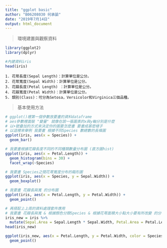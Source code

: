 ```yaml
---
title: "ggplot basic"
author: "B06208030 何承諭"
date: "2019年7月14日"
output: html_document
---
```



> 環境建置與觀察資料

```r
library(ggplot2)
library(dplyr)

#內建資料iris
head(iris)
```

    1. 花萼長度(Sepal Length)：計算單位是公分。
    2. 花萼寬度(Sepal Width)：計算單位是公分。
    3. 花瓣長度(Petal Length) ：計算單位是公分。
    4. 花瓣寬度(Petal Width)：計算單位是公分。
    5. 類別(Class)：可分為Setosa，Versicolor和Virginica三個品種。



> 基本使用方法

```r
# ggplot()裡第一個參數放要畫的資料dataframe
# aes參數裡面裝 "變量" 就像在說一張圖表的x與y軸分別是什麼
# 以+號疊加的方式來決定你的圖要怎麼畫 要畫成甚麼樣子
# 以這裡來舉例 我要畫 根據不同Species 數總數的長條圖
ggplot(iris, aes(x = Species)) +
  geom_bar()

```

```r
# 我要畫根據花瓣長度不同的不同種類數量分布圖 (直方圖hist)
ggplot(iris, aes(x = Petal.Length)) +
  geom_histogram(bins = 30) +
  facet_wrap(~Species)
```


```r
# 我要畫 Species之間花萼寬度分布的箱形圖
ggplot(iris, aes(x = Species, y = Sepal.Width)) +
  geom_boxplot()
```

```r
# 我要畫 花瓣長與寬 的分布圖
ggplot(iris, aes(x = Petal.Length, y = Petal.Width)) +
  geom_point()

```


```r
# 再搭配上上周的資料處理套件應用
# 我要畫 花瓣長與寬 & 根據顏色分類Species & 根據花萼面積大小點大小要有所改變 的分布圖
iris_new = iris %>%
  mutate(Sepal.Area = Sepal.Length * Sepal.Width, Petal.Area = Petal.Length * Petal.Width)
head(iris_new)

ggplot(iris_new, aes(x = Petal.Length, y = Petal.Width, color = Species, size = Sepal.Area)) +
  geom_point()
```




